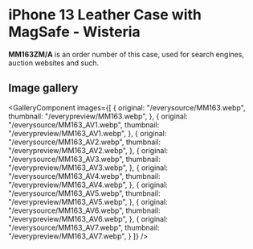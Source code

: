 
# iPhone 13 Leather Case with MagSafe - Wisteria

<Callout type='info' emoji='👉🏻'>**MM163ZM/A** is an order number of this case, used for search engines, auction websites and such.</Callout>

## Image gallery

<GalleryComponent
    images={[
      {
        original: "/everysource/MM163.webp",
        thumbnail: "/everypreview/MM163.webp",
      },
      {
        original: "/everysource/MM163_AV1.webp",
        thumbnail: "/everypreview/MM163_AV1.webp",
      },
      {
        original: "/everysource/MM163_AV2.webp",
        thumbnail: "/everypreview/MM163_AV2.webp",
      },
      {
        original: "/everysource/MM163_AV3.webp",
        thumbnail: "/everypreview/MM163_AV3.webp",
      },
      {
        original: "/everysource/MM163_AV4.webp",
        thumbnail: "/everypreview/MM163_AV4.webp",
      },
      {
        original: "/everysource/MM163_AV5.webp",
        thumbnail: "/everypreview/MM163_AV5.webp",
      },
      {
        original: "/everysource/MM163_AV6.webp",
        thumbnail: "/everypreview/MM163_AV6.webp",
      },
      {
        original: "/everysource/MM163_AV7.webp",
        thumbnail: "/everypreview/MM163_AV7.webp",
      }
    ]}
  />
